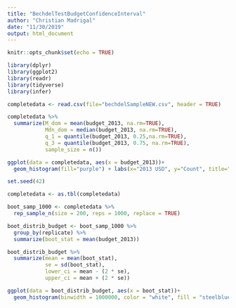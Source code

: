 ```yaml
---
title: "BechdelTestBudgetConfidenceInterval"
author: "Christian Madrigal"
date: "11/30/2019"
output: html_document
---
```


```r
knitr::opts_chunk$set(echo = TRUE)
```

```r
library(dplyr)
library(ggplot2)
library(readr)
library(tidyverse)
library(infer)

```

```r
completedata <- read.csv(file="bechdelSampleNEW.csv", header = TRUE)
```

```r
completedata %>%
  summarize(M_dom = mean(budget_2013, na.rm=TRUE), 
            Mdn_dom = median(budget_2013, na.rm=TRUE),
            q_1 = quantile(budget_2013, 0.25,na.rm=TRUE),
            q_3 = quantile(budget_2013, 0.75, na.rm=TRUE),
            sample_size = n())
```

```r
ggplot(data = completedata, aes(x = budget_2013))+ 
  geom_histogram(fill="purple") + labs(x="2013 USD", y="Count", title="Budget adjusted for 2013 USD")
```


```r
set.seed(42)

completedata <- as.tbl(completedata)

boot_samp_1000 <- completedata %>% 
  rep_sample_n(size = 200, reps = 1000, replace = TRUE)
```




```r
boot_distrib_budget <- boot_samp_1000 %>% 
  group_by(replicate) %>% 
  summarize(boot_stat = mean(budget_2013))
```

```r
boot_distrib_budget %>% 
  summarize(mean = mean(boot_stat), 
            se = sd(boot_stat), 
            lower_ci = mean - (2 * se), 
            upper_ci = mean + (2 * se))
```

```r
ggplot(data = boot_distrib_budget, aes(x = boot_stat))+ 
  geom_histogram(binwidth = 1000000, color = "white", fill = "steelblue") +labs(title="Bootstrap Distribution for Mean Budget", x="2013 US Dollars", y="Count")

```





